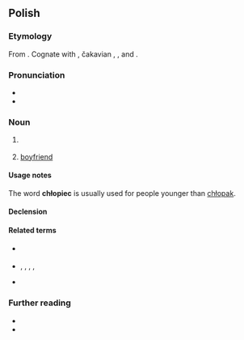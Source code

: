 ==Polish==
{{wp|lang=pl}}

===Etymology===
From {{af|pl|chłop|-iec}}. Cognate with {{cog|cs|chlapec}}, čakavian {{cog|sh|hlapac}}, {{cog|sk|chlapec}}, and {{cog|ru|хло́пец}}.

===Pronunciation===
* {{pl-IPA}}
* {{audio|pl|Pl-chłopiec.ogg|Audio}}

===Noun===
{{pl-noun|m-pr|dim=chłopczyk}}

# {{l|en|boy}} {{gloss|a male child}}
#: {{syn|pl|chłopak|małolat|młodzieniec|młodzik|podrostek}}
#: {{ant|pl|mężczyzna|q1=by age|dziewczyna|q2=by gender}}
# {{lb|pl|colloquial|dated}} [[boyfriend]] {{gloss|a male romantic partner}}
#: {{syn|pl|chłopak|partner}}
#: {{syn|pl|dziewczyna|partnerka}}

====Usage notes====
The word '''chłopiec''' is usually used for people younger than [[chłopak]].

====Declension====
{{pl-decl-noun-m-pr|dats=chłopcu}}

====Related terms====
* {{q|adjective}} {{l|pl|chłopięcy}}
* {{q|nouns}} {{l|pl|chłop}}, {{l|pl|chłopak}}, {{l|pl|chłopczyca}}, {{l|pl|chłopię}}, {{l|pl|chłopięcość}}
* {{q|verb}} {{l|pl|chłopieć}}

===Further reading===
* {{R:pl:WSJP}}
* {{R:PWN}}

{{c|pl|Male children}}
